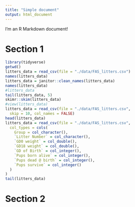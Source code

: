 ```yaml
---
title: "Simple document"
output: html_document
---
```


I'm an R Markdown document! 

# Section 1



```r
library(tidyverse)
getwd()
litters_data = read_csv(file = "./data/FAS_litters.csv")
names(litters_data)
litters_data = janitor::clean_names(litters_data)
names(litters_data)
#litters_data
tail(litters_data, 5)
skimr::skim(litters_data)
#view(litters_data)
litters_data = read_csv(file = "./data/FAS_litters.csv",
  skip = 10, col_names = FALSE)
head(litters_data)
litters_data = read_csv(file = "./data/FAS_litters.csv",
  col_types = cols(
    Group = col_character(),
    `Litter Number` = col_character(),
    `GD0 weight` = col_double(),
    `GD18 weight` = col_double(),
    `GD of Birth` = col_integer(),
    `Pups born alive` = col_integer(),
    `Pups dead @ birth` = col_integer(),
    `Pups survive` = col_integer()
  )
)
tail(litters_data)
```

# Section 2

